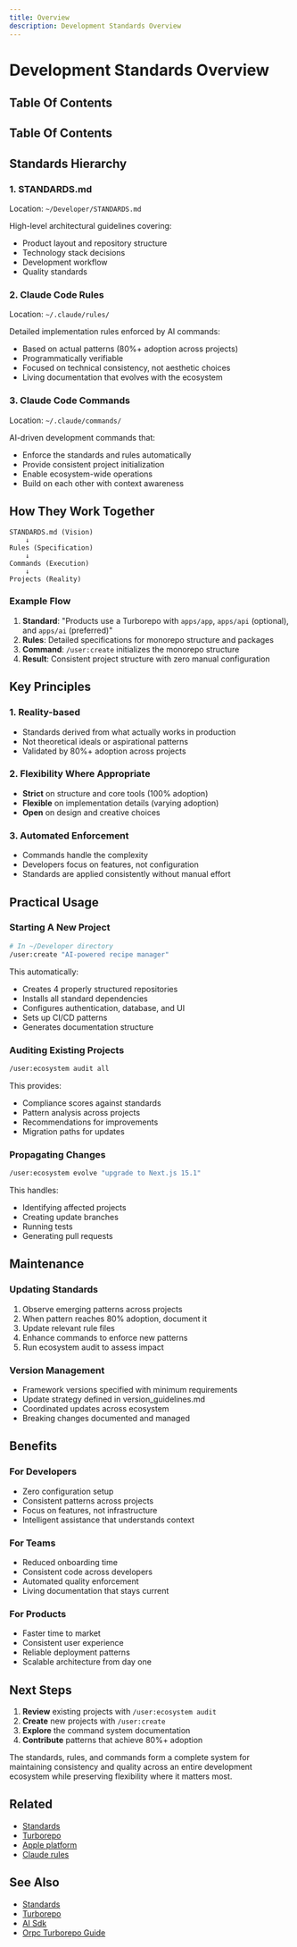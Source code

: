 ```yaml
---
title: Overview
description: Development Standards Overview
---
```


# Development Standards Overview

## Table Of Contents

<!-- Generated placeholder; add anchors as needed -->

## Table Of Contents

<!-- Generated placeholder; add anchors as needed -->

## Standards Hierarchy

### 1. STANDARDS.md
Location: `~/Developer/STANDARDS.md`

High-level architectural guidelines covering:
- Product layout and repository structure
- Technology stack decisions
- Development workflow
- Quality standards

### 2. Claude Code Rules
Location: `~/.claude/rules/`

Detailed implementation rules enforced by AI commands:
- Based on actual patterns (80%+ adoption across projects)
- Programmatically verifiable
- Focused on technical consistency, not aesthetic choices
- Living documentation that evolves with the ecosystem

### 3. Claude Code Commands
Location: `~/.claude/commands/`

AI-driven development commands that:
- Enforce the standards and rules automatically
- Provide consistent project initialization
- Enable ecosystem-wide operations
- Build on each other with context awareness

## How They Work Together

```
STANDARDS.md (Vision)
    ↓
Rules (Specification)  
    ↓
Commands (Execution)
    ↓
Projects (Reality)
```

### Example Flow

1. **Standard**: "Products use a Turborepo with `apps/app`, `apps/api` (optional), and `apps/ai` (preferred)"
2. **Rules**: Detailed specifications for monorepo structure and packages
3. **Command**: `/user:create` initializes the monorepo structure
4. **Result**: Consistent project structure with zero manual configuration

## Key Principles

### 1. Reality-based
- Standards derived from what actually works in production
- Not theoretical ideals or aspirational patterns
- Validated by 80%+ adoption across projects

### 2. Flexibility Where Appropriate
- **Strict** on structure and core tools (100% adoption)
- **Flexible** on implementation details (varying adoption)
- **Open** on design and creative choices

### 3. Automated Enforcement
- Commands handle the complexity
- Developers focus on features, not configuration
- Standards are applied consistently without manual effort

## Practical Usage

### Starting A New Project
```bash
# In ~/Developer directory
/user:create "AI-powered recipe manager"
```
This automatically:
- Creates 4 properly structured repositories
- Installs all standard dependencies
- Configures authentication, database, and UI
- Sets up CI/CD patterns
- Generates documentation structure

### Auditing Existing Projects
```bash
/user:ecosystem audit all
```
This provides:
- Compliance scores against standards
- Pattern analysis across projects
- Recommendations for improvements
- Migration paths for updates

### Propagating Changes
```bash
/user:ecosystem evolve "upgrade to Next.js 15.1"
```
This handles:
- Identifying affected projects
- Creating update branches
- Running tests
- Generating pull requests

## Maintenance

### Updating Standards
1. Observe emerging patterns across projects
2. When pattern reaches 80% adoption, document it
3. Update relevant rule files
4. Enhance commands to enforce new patterns
5. Run ecosystem audit to assess impact

### Version Management
- Framework versions specified with minimum requirements
- Update strategy defined in version_guidelines.md
- Coordinated updates across ecosystem
- Breaking changes documented and managed

## Benefits

### For Developers
- Zero configuration setup
- Consistent patterns across projects
- Focus on features, not infrastructure
- Intelligent assistance that understands context

### For Teams
- Reduced onboarding time
- Consistent code across developers
- Automated quality enforcement
- Living documentation that stays current

### For Products
- Faster time to market
- Consistent user experience
- Reliable deployment patterns
- Scalable architecture from day one

## Next Steps

1. **Review** existing projects with `/user:ecosystem audit`
2. **Create** new projects with `/user:create`
3. **Explore** the command system documentation
4. **Contribute** patterns that achieve 80%+ adoption

The standards, rules, and commands form a complete system for maintaining consistency and quality across an entire development ecosystem while preserving flexibility where it matters most.

## Related

- [Standards](/architecture/standards)
- [Turborepo](/architecture/turborepo)
- [Apple platform](/architecture/apple)
- [Claude rules](/architecture/claude)

## See Also

- [Standards](/architecture/standards)
- [Turborepo](/tools/stack/turborepo)
- [AI Sdk](/tools/stack/ai-sdk)
- [Orpc Turborepo Guide](/tools/integrations/orpc-turborepo-guide)
